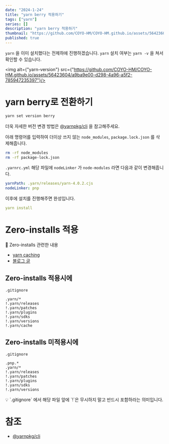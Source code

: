 ```yaml
---
date: "2024-1-24"
title: "yarn berry 적용하기"
tags: ["yarn"]
series: []
description: "yarn berry 적용하기"
thumbnail: "https://github.com/COYO-HM/COYO-HM.github.io/assets/56423604/db966763-6723-4444-a699-2aaddcc3110d"
published: true
---
```


`yarn` 을 이미 설치했다는 전제하에 진행하겠습니다. `yarn` 설치 여부는 `yarn -v` 을 쳐서 확인할 수 있습니다.

<img alt={"yarn-version"} src={"https://github.com/COYO-HM/COYO-HM.github.io/assets/56423604/a9ba9e00-d298-4a96-a5f2-785947235397"}/>


# yarn berry로 전환하기

```bash
yarn set version berry
```

더욱 자세한 버전 변경 방법은 [@yarnpkg/cli](https://yarnpkg.com/cli/set/version) 을 참고해주세요.

아래 명령어를 입력하여 더이상 쓰지 않는 `node_modules`, `package.lock.json` 를 삭제해줍니다.

```bash
rm -rf node_modules
rm -rf package-lock.json
```

`.yarnrc.yml` 해당 파일에 `nodeLinker` 가 `node-modules` 라면 다음과 같이 변경해줍니다.

```yaml
yarnPath: .yarn/releases/yarn-4.0.2.cjs
nodeLinker: pnp
```

이후에 설치를 진행해주면 완성입니다.

```yaml
yarn install
```

# Zero-installs 적용

<aside>
  🔗 Zero-installs 관련한 내용

  - [yarn caching](https://yarnpkg.com/features/caching)
  - [블로그 글](https://coyo-hm.github.io/post/yarn-berry-pnp#ZeroInstall)
</aside>

## Zero-installs 적용시에

`.gitignore`

```
.yarn/*
!.yarn/releases
!.yarn/patches
!.yarn/plugins
!.yarn/sdks
!.yarn/versions
!.yarn/cache
```

## Zero-installs 미적용시에

`.gitignore`

```
.pnp.*
.yarn/*
!.yarn/releases
!.yarn/patches
!.yarn/plugins
!.yarn/sdks
!.yarn/versions
```

<aside>
  💡 `.gitignore` 에서 해당 파일 앞에 `!`은 무시하지 말고 반드시 포함하라는 의미입니다.

</aside>

# 참조

- [@yarnpkg/cli](https://yarnpkg.com/cli/set/version)